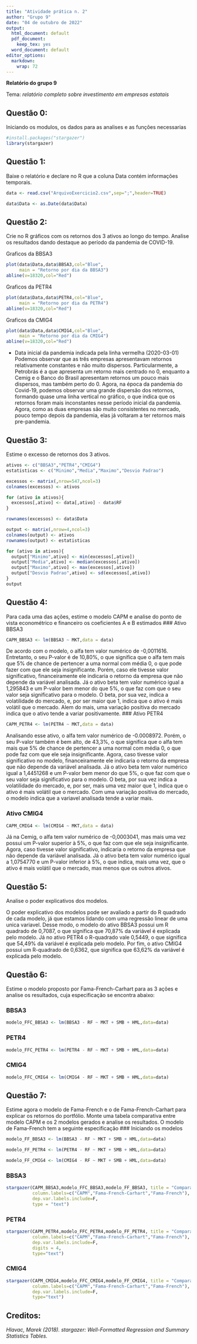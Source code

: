 ```yaml
---
title: "Atividade prática n. 2"
author: "Grupo 9"
date: "04 de outubro de 2022"
output:
  html_document: default
  pdf_document:
    keep_tex: yes
  word_document: default
editor_options: 
  markdown: 
    wrap: 72
---
```


**Relatório do grupo 9**

Tema: *relatório completo sobre investimento em empresas estatais*

## Questão 0:

Iniciando os modulos, os dados para as analises e as funções necessarias

```r
#install.packages("stargazer")
library(stargazer)
```

## Questão 1:

Baixe o relatório e declare no R que a coluna Data contém informações
temporais.

```r
data <- read.csv("ArquivoExercicio2.csv",sep=";",header=TRUE)

data$Data <- as.Date(data$Data)
```

## Questão 2:

Crie no R gráficos com os retornos dos 3 ativos ao longo do tempo.
Analise os resultados dando destaque ao período da pandemia de COVID-19.

Graficos da BBSA3

```r
plot(data$Data,data$BBSA3,col="Blue",
     main = "Retorno por dia da BBSA3")
abline(v=18320,col="Red")
```

Graficos da PETR4

```r
plot(data$Data,data$PETR4,col="Blue",
     main = "Retorno por dia da PETR4")
abline(v=18320,col="Red")
```

Graficos da CMIG4

```r
plot(data$Data,data$CMIG4,col="Blue",
     main = "Retorno por dia da CMIG4")
abline(v=18320,col="Red")
```
  * Data inicial da pandemia indicada pela linha vermelha (2020-03-01)
  Podemos observar que as três empresas apresentavam retornos relativamente constantes e não muito dispersos. Particularmente, a Petrobrás é a  que apresenta um retorno mais centrado no 0, enquanto a Cemig e o Banco do Brasil apresentam retornos um pouco mais dispersos, mas também perto do 0. Agora, na época da pandemia do Covid-19, podemos observar uma grande dispersão dos retornos, formando quase uma linha vertical no gráfico, o que indica que os retornos foram mais inconstantes nesse período inicial da pandemia. Agora, como as duas empresas são muito consistentes no mercado, pouco tempo depois da pandemia, elas já voltaram a ter retornos mais pre-pandemia.

## Questão 3:

Estime o excesso de retornos dos 3 ativos.

```r
ativos <- c("BBSA3","PETR4","CMIG4")
estatisticas <- c("Minimo","Media","Maximo","Desvio Padrao")

excessos <- matrix(,nrow=547,ncol=3)
colnames(excessos) <- ativos

for (ativo in ativos){
  excessos[,ativo] <- data[,ativo] - data$RF
}

rownames(excessos) <- data$Data

output <- matrix(,nrow=4,ncol=3)
colnames(output) <- ativos
rownames(output) <- estatisticas

for (ativo in ativos){
  output["Minimo",ativo] <- min(excessos[,ativo])
  output["Media",ativo] <- median(excessos[,ativo])
  output["Maximo",ativo] <- max(excessos[,ativo])
  output["Desvio Padrao",ativo] <- sd(excessos[,ativo])
}
output
```

## Questão 4:

Para cada uma das ações, estime o modelo CAPM e analise do ponto de vista
econométrico e financeiro os coeficientes A e B estimados
### Ativo BBSA3
```r
CAPM_BBSA3 <- lm(BBSA3 ~ MKT,data = data)
```
  De acordo com o modelo, o alfa tem valor numérico de -0,0011616. Entretanto, o seu P-valor é de 10,80%, o que significa que o alfa tem mais que 5% de chance de pertencer a uma normal com média 0, o que pode fazer com que ele seja insignificante. Porém, caso ele tivesse valor significativo, financeiramente ele indicaria o retorno da empresa que não depende da variável analisada. Já o ativo beta tem valor numérico igual a 1,295843 e um P-valor bem menor do que 5%, o que faz com que o seu valor seja significativo para o modelo. O beta, por sua vez, indica a volatilidade do mercado, e, por ser maior que 1, indica que o ativo é mais volátil que o mercado. Alem do mais, uma variação positiva do mercado indica que o ativo tende a variar positivamente.
### Ativo PETR4
```r
CAPM_PETR4 <- lm(PETR4 ~ MKT,data = data)
```
  Analisando esse ativo, o alfa tem valor numérico de -0.0008972. Porém, o seu P-valor também é bem alto, de 43,3%, o que significa que o alfa tem mais que 5% de chance de pertencer a uma normal com média 0, o que pode faz com que ele seja insignificante. Agora, caso tivesse valor significativo no modelo, financeiramente ele indicaria o retorno da empresa que não depende da variável analisada. Já o ativo beta tem valor numérico igual a 1,4451268 e um P-valor bem menor do que 5%, o que faz com que o seu valor seja significativo para o modelo. O beta, por sua vez indica a volatilidade do mercado, e, por ser, mais uma vez maior que 1, indica que o ativo é mais volátil que o mercado. Com uma variação positiva do mercado, o modelo indica que a variavel analisada tende a variar mais.

### Ativo CMIG4 
```r
CAPM_CMIG4 <- lm(CMIG4 ~ MKT,data = data)
```
  Já na Cemig, o alfa tem valor numérico de -0,0003041, mas mais uma vez possui um P-valor superior à 5%, o que faz com que ele seja insignificante. Agora, caso tivesse valor significativo, indicaria o retorno da empresa que não depende da variável analisada. Já o ativo beta tem valor numérico igual a 1,0754770 e um P-valor inferior à 5%, o que indica, mais uma vez, que o ativo é mais volátil que o mercado, mas menos que os outros ativos.

## Questão 5:

Analise o poder explicativos dos modelos.

  O poder explicativo dos modelos pode ser avaliado a partir do R quadrado de cada modelo, já que estamos lidando com uma regressão linear de uma unica variavel. Desse modo, o modelo do ativo BBSA3 possui um R quadrado de 0,7087, o que significa que 70,87% da variável é explicada pelo modelo. Já no ativo PETR4 o R-quadrado vale 0,5449, o que significa que 54,49% da variável é explicada pelo modelo. Por fim, o ativo CMIG4 possui um R-quadrado de 0,6362, que significa que 63,62% da variável é explicada pelo modelo.
  
## Questão 6:

  Estime o modelo proposto por Fama-French-Carhart para as 3 ações e analise os
resultados, cuja especificação se encontra abaixo:

### BBSA3
```r
modelo_FFC_BBSA3 <- lm(BBSA3 - RF ~ MKT + SMB + HML,data=data)
```

### PETR4
```r
modelo_FFC_PETR4 <- lm(PETR4 - RF ~ MKT + SMB + HML,data=data)
```

### CMIG4
```r
modelo_FFC_CMIG4 <- lm(CMIG4 - RF ~ MKT + SMB + HML,data=data)
```

## Questão 7:
  Estime agora o modelo de Fama-French e o de Fama-French-Carhart para explicar
os retornos do portfólio. Monte uma tabela comparativa entre modelo CAPM e os
2 modelos gerados e analise os resultados. O modelo de Fama-French tem a
seguinte especificação
### Iniciando os modelos
```r
modelo_FF_BBSA3 <- lm(BBSA3 - RF ~ MKT + SMB + HML,data=data)

modelo_FF_PETR4 <- lm(PETR4 - RF ~ MKT + SMB + HML,data=data)

modelo_FF_CMIG4 <- lm(CMIG4 - RF ~ MKT + SMB + HML,data=data)
```


### BBSA3
```r
stargazer(CAPM_BBSA3,modelo_FFC_BBSA3,modelo_FF_BBSA3, title = "Comparação de regressões - BBSA3",
          column.labels=c("CAPM","Fama-French-Carhart","Fama-French"),
          dep.var.labels.include=F,
          type = "text")
```

### PETR4
```r
stargazer(CAPM_PETR4,modelo_FFC_PETR4,modelo_FF_PETR4, title = "Comparação de regressões - PETR4",
          column.labels=c("CAPM","Fama-French-Carhart","Fama-French"),
          dep.var.labels.include=F,
          digits = 4,
          type="text")
```

### CMIG4
```r
stargazer(CAPM_CMIG4,modelo_FFC_CMIG4,modelo_FF_CMIG4, title = "Comparação de regressões - CMIG4",
          column.labels=c("CAPM","Fama-French-Carhart","Fama-French"),
          dep.var.labels.include=F,
          type="text")

```

## Creditos: 
*Hlavac, Marek (2018). stargazer: Well-Formatted Regression and Summary Statistics Tables.*